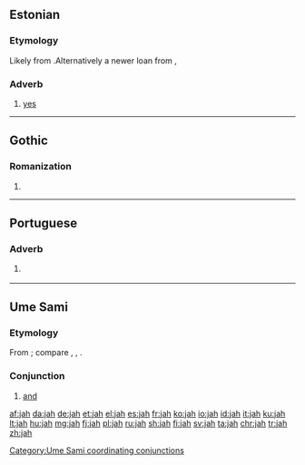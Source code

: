 {{also|Jah}}
==Estonian==

===Etymology===
Likely from {{etyl|gem-pro|et}} {{m|gem-pro|*ja|yes}}.Alternatively a newer loan from {{etyl|gmq-osw|et}} {{m|gmq-osw|jaa}}, {{m|gmq-osw|ia|yes}}

===Adverb===
{{head|et|adverb}}

# [[yes]]

----

==Gothic==

===Romanization===
{{got-rom}}

# {{got-romanization of|𐌾𐌰𐌷}}

----

==Portuguese==

===Adverb===
{{pt-adv|-}}

# {{label|pt|Internet slang}} {{alternative spelling of|já|lang=pt}}

----

==Ume Sami==

===Etymology===
From {{etyl|gem-pro|sju}} {{m|gem-pro|*jahw||and}}; compare {{etyl|got|-}} {{m|got|𐌾𐌰𐌷}}, {{etyl|goh|-}} {{m|goh|ja}}, {{m|goh|joh}}.

===Conjunction===
{{head|sju|conjunction}}

# [[and]]

[[Category:Ume Sami coordinating conjunctions]]

[[af:jah]]
[[da:jah]]
[[de:jah]]
[[et:jah]]
[[el:jah]]
[[es:jah]]
[[fr:jah]]
[[ko:jah]]
[[io:jah]]
[[id:jah]]
[[it:jah]]
[[ku:jah]]
[[lt:jah]]
[[hu:jah]]
[[mg:jah]]
[[fj:jah]]
[[pl:jah]]
[[ru:jah]]
[[sh:jah]]
[[fi:jah]]
[[sv:jah]]
[[ta:jah]]
[[chr:jah]]
[[tr:jah]]
[[zh:jah]]